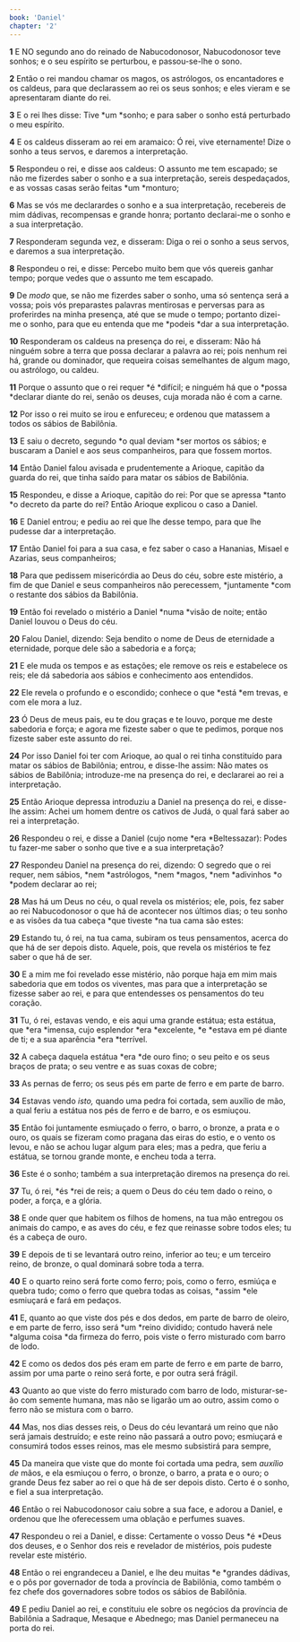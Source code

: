 ```yaml
---
book: 'Daniel'
chapter: '2'
---
```


**1** E NO segundo ano do reinado de Nabucodonosor, Nabucodonosor teve sonhos; e o seu espírito se perturbou, e passou-se-lhe o sono.

**2** Então o rei mandou chamar os magos, os astrólogos, os encantadores e os caldeus, para que declarassem ao rei os seus sonhos; e eles vieram e se apresentaram diante do rei.

**3** E o rei lhes disse: Tive *um *sonho; e para saber o sonho está perturbado o meu espírito.

**4** E os caldeus disseram ao rei em aramaico: Ó rei, vive eternamente! Dize o sonho a teus servos, e daremos a interpretação.

**5** Respondeu o rei, e disse aos caldeus: O assunto me tem escapado; se não me fizerdes saber o sonho e a sua interpretação, sereis despedaçados, e as vossas casas serão feitas *um *monturo;

**6** Mas se vós me declarardes o sonho e a sua interpretação, recebereis de mim dádivas, recompensas e grande honra; portanto declarai-me o sonho e a sua interpretação.

**7** Responderam segunda vez, e disseram: Diga o rei o sonho a seus servos, e daremos a sua interpretação.

**8** Respondeu o rei, e disse: Percebo muito bem que vós quereis ganhar tempo; porque vedes que o assunto me tem escapado.

**9** De _modo_ que, se não me fizerdes saber o sonho, uma só sentença será a vossa; pois vós preparastes palavras mentirosas e perversas para as proferirdes na minha presença, até que se mude o tempo; portanto dizei-me o sonho, para que eu entenda que me *podeis *dar a sua interpretação.

**10** Responderam os caldeus na presença do rei, e disseram: Não há ninguém sobre a terra que possa declarar a palavra ao rei; pois nenhum rei há, grande ou dominador, que requeira coisas semelhantes de algum mago, ou astrólogo, ou caldeu.

**11** Porque o assunto que o rei requer *é *difícil; e ninguém há que o *possa *declarar diante do rei, senão os deuses, cuja morada não é com a carne.

**12** Por isso o rei muito se irou e enfureceu; e ordenou que matassem a todos os sábios de Babilônia.

**13** E saiu o decreto, segundo *o qual deviam *ser mortos os sábios; e buscaram a Daniel e aos seus companheiros, para que fossem mortos.

**14** Então Daniel falou avisada e prudentemente a Arioque, capitão da guarda do rei, que tinha saído para matar os sábios de Babilônia.

**15** Respondeu, e disse a Arioque, capitão do rei: Por que se apressa *tanto *o decreto da parte do rei? Então Arioque explicou o caso a Daniel.

**16** E Daniel entrou; e pediu ao rei que lhe desse tempo, para que lhe pudesse dar a interpretação.

**17** Então Daniel foi para a sua casa, e fez saber o caso a Hananias, Misael e Azarias, seus companheiros;

**18** Para que pedissem misericórdia ao Deus do céu, sobre este mistério, a fim de que Daniel e seus companheiros não perecessem, *juntamente *com o restante dos sábios da Babilônia.

**19** Então foi revelado o mistério a Daniel *numa *visão de noite; então Daniel louvou o Deus do céu.

**20** Falou Daniel, dizendo: Seja bendito o nome de Deus de eternidade a eternidade, porque dele são a sabedoria e a força;

**21** E ele muda os tempos e as estações; ele remove os reis e estabelece os reis; ele dá sabedoria aos sábios e conhecimento aos entendidos.

**22** Ele revela o profundo e o escondido; conhece o que *está *em trevas, e com ele mora a luz.

**23** Ó Deus de meus pais, eu te dou graças e te louvo, porque me deste sabedoria e força; e agora me fizeste saber o que te pedimos, porque nos fizeste saber este assunto do rei.

**24** Por isso Daniel foi ter com Arioque, ao qual o rei tinha constituído para matar os sábios de Babilônia; entrou, e disse-lhe assim: Não mates os sábios de Babilônia; introduze-me na presença do rei, e declararei ao rei a interpretação.

**25** Então Arioque depressa introduziu a Daniel na presença do rei, e disse-lhe assim: Achei um homem dentre os cativos de Judá, o qual fará saber ao rei a interpretação.

**26** Respondeu o rei, e disse a Daniel (cujo nome *era *Beltessazar): Podes tu fazer-me saber o sonho que tive e a sua interpretação?

**27** Respondeu Daniel na presença do rei, dizendo: O segredo que o rei requer, nem sábios, *nem *astrólogos, *nem *magos, *nem *adivinhos *o *podem declarar ao rei;

**28** Mas há um Deus no céu, o qual revela os mistérios; ele, pois, fez saber ao rei Nabucodonosor o que há de acontecer nos últimos dias; o teu sonho e as visões da tua cabeça *que tiveste *na tua cama são estes:

**29** Estando tu, ó rei, na tua cama, subiram os teus pensamentos, acerca do que há de ser depois disto. Aquele, pois, que revela os mistérios te fez saber o que há de ser.

**30** E a mim me foi revelado esse mistério, não porque haja em mim mais sabedoria que em todos os viventes, mas para que a interpretação se fizesse saber ao rei, e para que entendesses os pensamentos do teu coração.

**31** Tu, ó rei, estavas vendo, e eis aqui uma grande estátua; esta estátua, que *era *imensa, cujo esplendor *era *excelente, *e *estava em pé diante de ti; e a sua aparência *era *terrível.

**32** A cabeça daquela estátua *era *de ouro fino; o seu peito e os seus braços de prata; o seu ventre e as suas coxas de cobre;

**33** As pernas de ferro; os seus pés em parte de ferro e em parte de barro.

**34** Estavas vendo _isto,_ quando uma pedra foi cortada, sem auxílio de mão, a qual feriu a estátua nos pés de ferro e de barro, e os esmiuçou.

**35** Então foi juntamente esmiuçado o ferro, o barro, o bronze, a prata e o ouro, os quais se fizeram como pragana das eiras do estio, e o vento os levou, e não se achou lugar algum para eles; mas a pedra, que feriu a estátua, se tornou grande monte, e encheu toda a terra.

**36** Este é o sonho; também a sua interpretação diremos na presença do rei.

**37** Tu, ó rei, *és *rei de reis; a quem o Deus do céu tem dado o reino, o poder, a força, e a glória.

**38** E onde quer que habitem os filhos de homens, na tua mão entregou os animais do campo, e as aves do céu, e fez que reinasse sobre todos eles; tu és a cabeça de ouro.

**39** E depois de ti se levantará outro reino, inferior ao teu; e um terceiro reino, de bronze, o qual dominará sobre toda a terra.

**40** E o quarto reino será forte como ferro; pois, como o ferro, esmiúça e quebra tudo; como o ferro que quebra todas as coisas, *assim *ele esmiuçará e fará em pedaços.

**41** E, quanto ao que viste dos pés e dos dedos, em parte de barro de oleiro, e em parte de ferro, isso será *um *reino dividido; contudo haverá nele *alguma coisa *da firmeza do ferro, pois viste o ferro misturado com barro de lodo.

**42** E como os dedos dos pés eram em parte de ferro e em parte de barro, assim por uma parte o reino será forte, e por outra será frágil.

**43** Quanto ao que viste do ferro misturado com barro de lodo, misturar-se-ão com semente humana, mas não se ligarão um ao outro, assim como o ferro não se mistura com o barro.

**44** Mas, nos dias desses reis, o Deus do céu levantará um reino que não será jamais destruído; e este reino não passará a outro povo; esmiuçará e consumirá todos esses reinos, mas ele mesmo subsistirá para sempre,

**45** Da maneira que viste que do monte foi cortada uma pedra, sem _auxílio de_ mãos, e ela esmiuçou o ferro, o bronze, o barro, a prata e o ouro; o grande Deus fez saber ao rei o que há de ser depois disto. Certo é o sonho, e fiel a sua interpretação.

**46** Então o rei Nabucodonosor caiu sobre a sua face, e adorou a Daniel, e ordenou que lhe oferecessem uma oblação e perfumes suaves.

**47** Respondeu o rei a Daniel, e disse: Certamente o vosso Deus *é *Deus dos deuses, e o Senhor dos reis e revelador de mistérios, pois pudeste revelar este mistério.

**48** Então o rei engrandeceu a Daniel, e lhe deu muitas *e *grandes dádivas, e o pôs por governador de toda a província de Babilônia, como também o fez chefe dos governadores sobre todos os sábios de Babilônia.

**49** E pediu Daniel ao rei, e constituiu ele sobre os negócios da província de Babilônia a Sadraque, Mesaque e Abednego; mas Daniel permaneceu na porta do rei.
